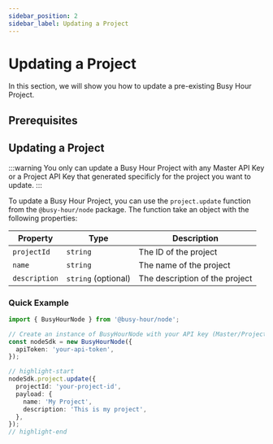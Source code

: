```yaml
---
sidebar_position: 2
sidebar_label: Updating a Project
---
```



# Updating a Project

In this section, we will show you how to update a pre-existing Busy Hour Project.

## Prerequisites

<Prerequisites />

## Updating a Project

:::warning
You only can update a Busy Hour Project with any Master API Key or a Project API Key that generated specificly for the project you want to update.
:::

To update a Busy Hour Project, you can use the `project.update` function from the `@busy-hour/node` package. The function take an object with the following properties:

| Property      | Type                | Description                    |
| ------------- | ------------------- | ------------------------------ |
| `projectId`   | `string`            | The ID of the project          |
| `name`        | `string`            | The name of the project        |
| `description` | `string` (optional) | The description of the project |

### Quick Example

```ts title="src/main.ts"
import { BusyHourNode } from '@busy-hour/node';

// Create an instance of BusyHourNode with your API key (Master/Project)
const nodeSdk = new BusyHourNode({
  apiToken: 'your-api-token',
});

// highlight-start
nodeSdk.project.update({
  projectId: 'your-project-id',
  payload: {
    name: 'My Project',
    description: 'This is my project',
  },
});
// highlight-end
```
